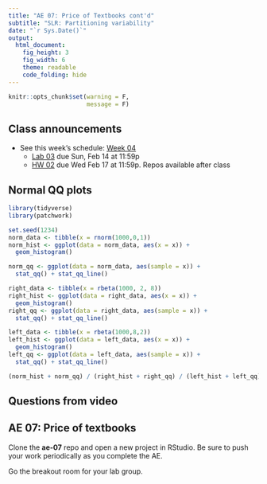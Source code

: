 ```yaml
---
title: "AE 07: Price of Textbooks cont'd"
subtitle: "SLR: Partitioning variability"
date: "`r Sys.Date()`"
output: 
  html_document: 
    fig_height: 3
    fig_width: 6
    theme: readable
    code_folding: hide
---
```


```r
knitr::opts_chunk$set(warning = F, 
                      message = F)
```


## Class announcements

- See this week's schedule: [Week 04](https://sta210-sp21.netlify.app/schedule/week-04/)
  - [Lab 03](https://sta210-sp21.netlify.app/labs/lab-02-durham-trails.html) due Sun, Feb 14 at 11:59p
  - [HW 02](https://sta210-sp21.netlify.app/hw/hw-02.html) due Wed Feb 17 at 11:59p. Repos available after class

## Normal QQ plots

```r

library(tidyverse)
library(patchwork)

set.seed(1234)
norm_data <- tibble(x = rnorm(1000,0,1))
norm_hist <- ggplot(data = norm_data, aes(x = x)) + 
  geom_histogram()

norm_qq <- ggplot(data = norm_data, aes(sample = x)) + 
  stat_qq() + stat_qq_line()

right_data <- tibble(x = rbeta(1000, 2, 8))
right_hist <- ggplot(data = right_data, aes(x = x)) + 
  geom_histogram()
right_qq <- ggplot(data = right_data, aes(sample = x)) + 
  stat_qq() + stat_qq_line()

left_data <- tibble(x = rbeta(1000,8,2))
left_hist <- ggplot(data = left_data, aes(x = x)) + 
  geom_histogram()
left_qq <- ggplot(data = left_data, aes(sample = x)) + 
  stat_qq() + stat_qq_line()

(norm_hist + norm_qq) / (right_hist + right_qq) / (left_hist + left_qq)
```

## Questions from video

##  AE 07: Price of textbooks

Clone the **ae-07** repo and open a new project in RStudio. Be sure to push your work periodically as you complete the AE.

Go the breakout room for your lab group.

